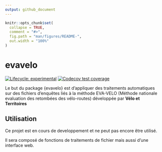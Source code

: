 ```yaml
---
output: github_document
---
```


<!-- README.md is generated from README.Rmd. Please edit that file -->

```r
knitr::opts_chunk$set(
  collapse = TRUE,
  comment = "#>",
  fig.path = "man/figures/README-",
  out.width = "100%"
)
```

# evavelo

<!-- badges: start -->
[![Lifecycle: experimental](https://img.shields.io/badge/lifecycle-experimental-orange.svg)](https://www.tidyverse.org/lifecycle/#experimental)
[![Codecov test coverage](https://codecov.io/gh/JMPivette/evavelo/branch/master/graph/badge.svg)](https://codecov.io/gh/JMPivette/evavelo?branch=master)
<!-- badges: end -->

Le but du package {evavelo} est d'appliquer des traitements automatiques sur des fichiers d'enquêtes liés à la méthode EVA-VELO (Méthode nationale evaluation des retombées des vélo-routes) développée par **Vélo et Territoires**

## Utilisation

Ce projet est en cours de developpement et ne peut pas encore être utilisé.

Il sera composé de fonctions de traitements de fichier mais aussi d'une interface web.
